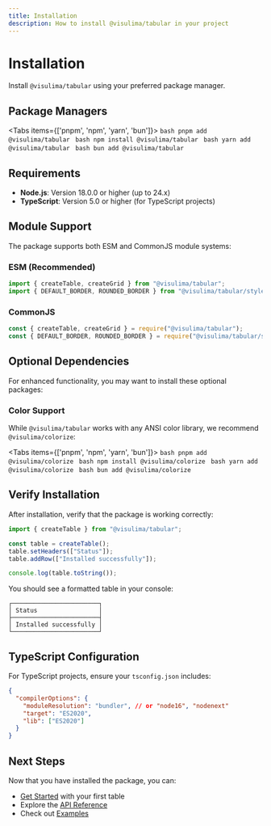 ```yaml
---
title: Installation
description: How to install @visulima/tabular in your project
---
```


# Installation

Install `@visulima/tabular` using your preferred package manager.

## Package Managers

<Tabs items={['pnpm', 'npm', 'yarn', 'bun']}>
  <Tab value="pnpm">
    ```bash
    pnpm add @visulima/tabular
    ```
  </Tab>
  <Tab value="npm">
    ```bash
    npm install @visulima/tabular
    ```
  </Tab>
  <Tab value="yarn">
    ```bash
    yarn add @visulima/tabular
    ```
  </Tab>
  <Tab value="bun">
    ```bash
    bun add @visulima/tabular
    ```
  </Tab>
</Tabs>

## Requirements

- **Node.js**: Version 18.0.0 or higher (up to 24.x)
- **TypeScript**: Version 5.0 or higher (for TypeScript projects)

## Module Support

The package supports both ESM and CommonJS module systems:

### ESM (Recommended)

```typescript
import { createTable, createGrid } from "@visulima/tabular";
import { DEFAULT_BORDER, ROUNDED_BORDER } from "@visulima/tabular/style";
```

### CommonJS

```javascript
const { createTable, createGrid } = require("@visulima/tabular");
const { DEFAULT_BORDER, ROUNDED_BORDER } = require("@visulima/tabular/style");
```

## Optional Dependencies

For enhanced functionality, you may want to install these optional packages:

### Color Support

While `@visulima/tabular` works with any ANSI color library, we recommend `@visulima/colorize`:

<Tabs items={['pnpm', 'npm', 'yarn', 'bun']}>
  <Tab value="pnpm">
    ```bash
    pnpm add @visulima/colorize
    ```
  </Tab>
  <Tab value="npm">
    ```bash
    npm install @visulima/colorize
    ```
  </Tab>
  <Tab value="yarn">
    ```bash
    yarn add @visulima/colorize
    ```
  </Tab>
  <Tab value="bun">
    ```bash
    bun add @visulima/colorize
    ```
  </Tab>
</Tabs>

## Verify Installation

After installation, verify that the package is working correctly:

```typescript
import { createTable } from "@visulima/tabular";

const table = createTable();
table.setHeaders(["Status"]);
table.addRow(["Installed successfully"]);

console.log(table.toString());
```

You should see a formatted table in your console:

```
┌────────────────────────┐
│ Status                 │
├────────────────────────┤
│ Installed successfully │
└────────────────────────┘
```

## TypeScript Configuration

For TypeScript projects, ensure your `tsconfig.json` includes:

```json
{
  "compilerOptions": {
    "moduleResolution": "bundler", // or "node16", "nodenext"
    "target": "ES2020",
    "lib": ["ES2020"]
  }
}
```

## Next Steps

Now that you have installed the package, you can:

- [Get Started](/docs/getting-started) with your first table
- Explore the [API Reference](/docs/api)
- Check out [Examples](/docs/examples)

